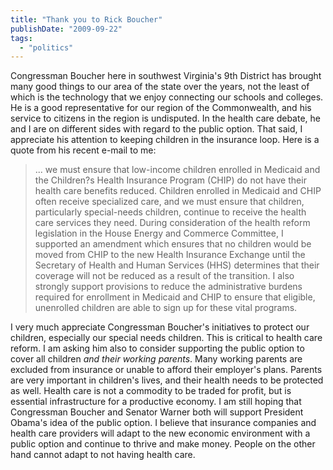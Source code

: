 ```yaml
---
title: "Thank you to Rick Boucher"
publishDate: "2009-09-22"
tags: 
  - "politics"
---
```


Congressman Boucher here in southwest Virginia's 9th District has brought many good things to our area of the state over the years, not the least of which is the technology that we enjoy connecting our schools and colleges. He is a good representative for our region of the Commonwealth, and his service to citizens in the region is undisputed. In the health care debate, he and I are on different sides with regard to the public option. That said, I appreciate his attention to keeping children in the insurance loop. Here is a quote from his recent e-mail to me:

> ... we must ensure that low-income children enrolled in Medicaid and the Children?s Health Insurance Program (CHIP) do not have their health care benefits reduced. Children enrolled in Medicaid and CHIP often receive specialized care, and we must ensure that children, particularly special-needs children, continue to receive the health care services they need. During consideration of the health reform legislation in the House Energy and Commerce Committee, I supported an amendment which ensures that no children would be moved from CHIP to the new Health Insurance Exchange until the Secretary of Health and Human Services (HHS) determines that their coverage will not be reduced as a result of the transition. I also strongly support provisions to reduce the administrative burdens required for enrollment in Medicaid and CHIP to ensure that eligible, unenrolled children are able to sign up for these vital programs.

I very much appreciate Congressman Boucher's initiatives to protect our children, especially our special needs children. This is critical to health care reform. I am asking him also to consider supporting the public option to cover all children _and their working parents_. Many working parents are excluded from insurance or unable to afford their employer's plans. Parents are very important in children's lives, and their health needs to be protected as well. Health care is not a commodity to be traded for profit, but is essential infrastructure for a productive economy. I am still hoping that Congressman Boucher and Senator Warner both will support President Obama's idea of the public option. I believe that insurance companies and health care providers will adapt to the new economic environment with a public option and continue to thrive and make money. People on the other hand cannot adapt to not having health care.
